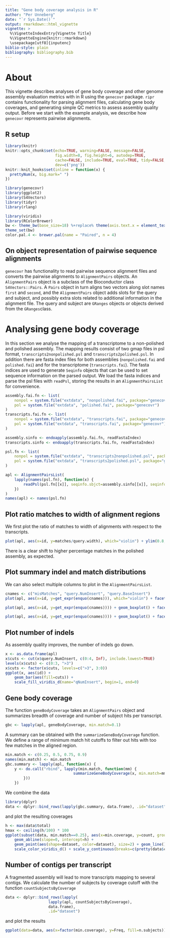 ```yaml
---
title: "Gene body coverage analysis in R"
author: "Per Unneberg"
date: "`r Sys.Date()`"
output: rmarkdown::html_vignette
vignette: >
  %\VignetteIndexEntry{Vignette Title}
  %\VignetteEngine{knitr::rmarkdown}
  \usepackage[utf8]{inputenc}
biblio-style: plain
bibliography: bibliography.bib
---
```


# About

This vignette describes analyses of gene body coverage and other
genome assembly evaluation metrics with in R using the `genecovr`
package. `ripr` contains functionality for parsing alignment files,
calculating gene body coverages, and generating simple QC metrics to
assess assembly quality output. Before we start with the example
analysis, we describe how `genecovr` represents pairwise alignments.

## R setup

```r
library(knitr)
knitr::opts_chunk$set(echo=TRUE, warning=FALSE, message=FALSE,
                      fig.width=8, fig.height=6, autodep=TRUE,
                      cache=FALSE, include=TRUE, eval=TRUE, tidy=FALSE,
                      dev=c('png'))
knitr::knit_hooks$set(inline = function(x) {
  prettyNum(x, big.mark=" ")
})
```


```r
library(genecovr)
library(ggplot2)
library(S4Vectors)
library(tidyr)
library(rlang)
```

```r
library(viridis)
library(RColorBrewer)
bw <- theme_bw(base_size=18) %+replace% theme(axis.text.x = element_text(angle = 45, hjust = 1, vjust = 1))
theme_set(bw)
color.pal.4 <- brewer.pal(name = "Paired", n = 4)
```

## On object representation of pairwise sequence alignments

`genecovr` has functionality to read pairwise sequence alignment files
and converts the pairwise alignments to `AlignmentPairs` objects. An
`AlignmentPairs` object is a subclass of the Bioconductor class
`S4Vectors::Pairs`. A `Pairs` object in turn aligns two vectors along
slot names `first` and `second`, and the `AlignmentPairs` object adds
slots for the query and subject, and possibly extra slots related to
additional information in the alignment file. The query and subject
are `GRanges` objects or objects derived from the `GRanges`class.


# Analysing gene body coverage

In this section we analyse the mapping of a transcriptome to a
non-polished and polished assembly. The mapping results consist of two
gmap files in psl format, `transcripts2nonpolished.psl` and
`transcripts2polished.psl`. In addition there are fasta index files
for both assemblies (`nonpolished.fai` and `polished.fai`) and for the
transcriptome (`transcripts.fai`). The fasta indices are used to
generate `Seqinfo` objects that can be used to set sequence
information on the parsed output. We load the fasta indices and parse
the psl files with `readPsl`, storing the results in an
`AlignmentPairsList` for convenience.

``` r
assembly.fai.fn <- list(
    nonpol = system.file("extdata", "nonpolished.fai", package="genecovr"),
    pol = system.file("extdata", "polished.fai", package="genecovr")
)
transcripts.fai.fn <- list(
    nonpol = system.file("extdata", "transcripts.fai", package="genecovr"),
    pol = system.file("extdata", "transcripts.fai", package="genecovr")
)

assembly.sinfo <- endoapply(assembly.fai.fn, readFastaIndex)
transcripts.sinfo <- endoapply(transcripts.fai.fn, readFastaIndex)

psl.fn <- list(
    nonpol = system.file("extdata", "transcripts2nonpolished.psl", package="genecovr"),
    pol = system.file("extdata", "transcripts2polished.psl", package="genecovr")
)

apl <- AlignmentPairsList(
    lapply(names(psl.fn), function(x) {
        readPsl(psl.fn[[x]], seqinfo.sbjct=assembly.sinfo[[x]], seqinfo.query=transcripts.sinfo[[x]])
    })
)
names(apl) <- names(psl.fn)
```

## Plot ratio matches to width of alignment regions

We first plot the ratio of matches to width of alignments with respect
to the transcripts.

``` r
plot(apl, aes(x=id, y=matches/query.width), which="violin") + ylim(0.8, 1)
```

There is a clear shift to higher percentage matches in the polished
assembly, as expected.

## Plot summary indel and match distributions

We can also select multiple columns to plot in the
`AlignmentPairsList`.

```r
cnames <- c("misMatches", "query.NumInsert", "query.BaseInsert")
plot(apl, aes(x=id, y=get_expr(enquo(cnames))), which="violin") + facet_wrap(. ~ name, scales="free")
```

```r
plot(apl, aes(x=id, y=get_expr(enquo(cnames)))) + geom_boxplot() + facet_wrap(. ~ name, scales="free")
```

```r
plot(apl, aes(x=id, y=get_expr(enquo(cnames)))) + geom_boxplot() + facet_wrap(. ~ name, scales="free") + scale_y_continuous(trans="log10")
```

## Plot number of indels

As assembly quality improves, the number of indels go down.

```r
x <- as.data.frame(apl)
x$cuts <- cut(x$query.NumInsert, c(0:4, Inf), include.lowest=TRUE)
levels(x$cuts) <- c(0:3, ">3")
x$cuts <- factor(x$cuts, levels=c(">3", 3:0))
ggplot(x, aes(id)) +
    geom_bar(aes(fill=cuts)) +
    scale_fill_viridis_d(name="qNumInsert", begin=1, end=0)
```

## Gene body coverage


The function `geneBodyCoverage` takes an `AlignmentPairs` object and
summarizes breadth of coverage and number of subject hits per
transcript.

``` r
gbc <- lapply(apl, geneBodyCoverage, min.match=0.1)
```

A summary can be obtained with the `summarizeGeneBodyCoverage`
function. We define a range of minimum match hit cutoffs to filter out
hits with too few matches in the aligned region. 

``` r
min.match <- c(0.25, 0.5, 0.75, 0.9)
names(min.match) <- min.match
gbc.summary <- lapply(apl, function(x) {
    y <- do.call("rbind", lapply(min.match, function(mm) {
                              summarizeGeneBodyCoverage(x, min.match=mm)
        }))
    })
```

We combine the data

``` r
library(dplyr)
data <- dplyr::bind_rows(lapply(gbc.summary, data.frame), .id="dataset")
```
and plot the resulting coverages

```r
h <- max(data$total)
hmax <- ceiling(h/100) * 100
ggplot(subset(data, min.match==0.25), aes(x=min.coverage, y=count, group=dataset, color=dataset)) +
    geom_abline(slope=0, intercept=h) +
    geom_point(aes(shape=dataset, color=dataset), size=2) + geom_line() +
    scale_color_viridis_d() + scale_y_continuous(breaks=c(pretty(data$count)), limits=c(0, hmax))
```

## Number of contigs per transcript

A fragmented assembly will lead to more transcripts mapping to several
contigs. We calculate the number of subjects by coverage cutoff with
the function `countSubjectsByCoverage`

```r
data <- dplyr::bind_rows(lapply(
                   lapply(apl, countSubjectsByCoverage),
                   data.frame),
                   .id="dataset")

```

and plot the results

```r
ggplot(data=data, aes(x=factor(min.coverage), y=Freq, fill=n.subjects)) + geom_bar(stat='identity', position=position_stack()) + scale_fill_viridis_d(begin=1, end=0) + facet_wrap(~ dataset, nrow=1, labeller=label_both)
```
